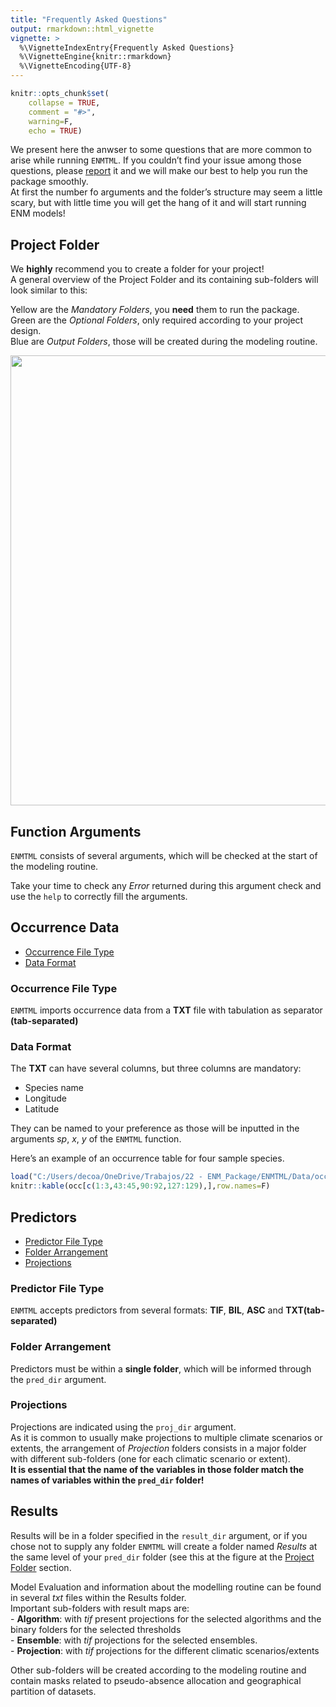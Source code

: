 ---
title: "Frequently Asked Questions"
output: rmarkdown::html_vignette
vignette: >
  %\VignetteIndexEntry{Frequently Asked Questions}
  %\VignetteEngine{knitr::rmarkdown}
  %\VignetteEncoding{UTF-8}
---

```{r setup, include=FALSE}
knitr::opts_chunk$set(
    collapse = TRUE,
    comment = "#>",
    warning=F,
    echo = TRUE)
```

We present here the anwser to some questions that are more common to arise while running `ENMTML`. If you couldn't find your issue among those questions, please [report](https://github.com/andrefaa/ENMTML/issues) it and we will make our best to help you run the package smoothly.  
At first the number fo arguments and the folder's structure may seem a little scary, but with little time you will get the hang of it and will start running ENM models!

<a name="Project Folder"> </a>

## <i class="fas fa-folder-open"></i> Project Folder


We **highly** recommend you to create a folder for your project!  
A general overview of the Project Folder and its containing sub-folders will look similar to this:  

Yellow are the *Mandatory Folders*, you **need** them to run the package.  
Green are the *Optional Folders*, only required according to your project design.  
Blue are *Output Folders*, those will be created during the modeling routine.  

<img src="https://github.com/andrefaa/ENMTML/blob/master/man/figures/folders.png" align="center" width=720 />


<a name="Function Arguments"> </a>

## <i class="fas fa-puzzle-piece"></i></i> Function Arguments

`ENMTML` consists of several arguments, which will be checked at the start of the modeling routine.

Take your time to check any *Error* returned during this argument check and use the `help` to correctly fill the arguments.


<a name="Occurrence Data"> </a>

## <i class="fas fa-table"></i></i> Occurrence Data

* [Occurrence File Type](#OccFileType)  
* [Data Format](#DataFormat) 

<a name="OccFileType"></a> 

### Occurrence File Type

`ENMTML` imports occurrence data from a **TXT** file with tabulation as separator **(tab-separated)**

<a name="DataFormat"></a> 

### Data Format

The **TXT** can have several columns, but three columns are mandatory:

* Species name  
* Longitude  
* Latitude  

They can be named to your preference as those will be inputted in the arguments *sp*, *x*, *y* of the `ENMTML` function.

Here's an example of an occurrence table for four sample species. 
```{r echo=F}
load("C:/Users/decoa/OneDrive/Trabajos/22 - ENM_Package/ENMTML/Data/occ.RData")
knitr::kable(occ[c(1:3,43:45,90:92,127:129),],row.names=F)
```


<a name="Predictors"> </a>

## <i class="fas fa-database"></i></i> Predictors 

* [Predictor File Type](#EnvFileType)  
* [Folder Arrangement](#FolderArrangement) 
* [Projections](#Projections) 

<a name="EnvFileType"></a> 

### Predictor File Type

`ENMTML` accepts predictors from several formats: **TIF**, **BIL**, **ASC** and **TXT(tab-separated)**

<a name="FolderArrangement"></a> 

### Folder Arrangement

Predictors must be within a **single folder**, which will be informed through the `pred_dir` argument.

<a name="Projections"></a> 

### Projections

Projections are indicated using the `proj_dir` argument.  
As it is common to usually make projections to multiple climate scenarios or extents, the arrangement of *Projection* folders consists in a major folder with different sub-folders (one for each climatic scenario or extent).  
**It is essential that the name of the variables in those folder match the names of variables within the `pred_dir` folder!**

<a name="Results"> </a>

## <i class="fas fa-clipboard-list"></i> Results

Results will be in a folder specified in the `result_dir` argument, or if you chose not to supply any folder `ENMTML` will create a folder named *Results* at the same level of your `pred_dir` folder (see this at the figure at the [Project Folder](#Project Folder) section.

Model Evaluation and information about the modelling routine can be found in several *txt* files within the Results folder.  
Important sub-folders with result maps are:  
- **Algorithm**: with *tif* present projections for the selected algorithms and the binary folders for the selected thresholds  
- **Ensemble**: with *tif* projections for the selected ensembles.  
- **Projection**: with *tif* projections for the different climatic scenarios/extents

Other sub-folders will be created according to the modeling routine and contain masks related to pseudo-absence allocation and geographical partition of datasets.

